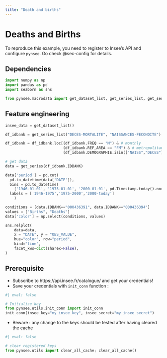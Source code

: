 ```yaml
---
title: "Death and births"
---
```



# Deaths and Births

To reproduce this example, you need to register to
Insee's API and configure `pynsee`. Go check @sec-config for
details.

## Dependencies

```python
import numpy as np
import pandas as pd
import seaborn as sns

from pynsee.macrodata import get_dataset_list, get_series_list, get_series
```

## Feature engineering

```python

insee_data = get_dataset_list()

df_idbank = get_series_list("DECES-MORTALITE", "NAISSANCES-FECONDITE")

df_idbank = df_idbank.loc[(df_idbank.FREQ == "M") & # monthly
                          (df_idbank.REF_AREA == "FM") & # metropolitan France
                          (df_idbank.DEMOGRAPHIE.isin(["NAISS","DECES"]))] 

# get data
data = get_series(df_idbank.IDBANK)
```

```python
data['period'] = pd.cut(
  pd.to_datetime(data['DATE']),
  bins = pd.to_datetime(
    ['1946-01-01', '1975-01-01', '2000-01-01', pd.Timestamp.today().normalize()]),
  labels = ['1946-1975','1975-2000','2000-today']
    )

conditions = [data.IDBANK=="000436391", data.IDBANK=="000436394"]
values = ["Births", "Deaths"]
data['color'] = np.select(conditions, values)
```

```python
sns.relplot(
    data=data,
    x = "DATE", y = "OBS_VALUE",
    hue="color", row="period",
    kind="line", 
    facet_kws=dict(sharex=False),
)
```

## Prerequisite {#sec-config}

- Subscribe to https://api.insee.fr/catalogue/ and get your credentials!
- Save your credentials with `init_conn` function :

```python
#| eval: false

# Initialize key
from pynsee.utils.init_conn import init_conn
init_conn(insee_key="my_insee_key", insee_secret="my_insee_secret")
```

- Beware : any change to the keys should be tested after having cleared the cache

```python
#| eval: false

# clear registered keys
from pynsee.utils import clear_all_cache; clear_all_cache()
```
